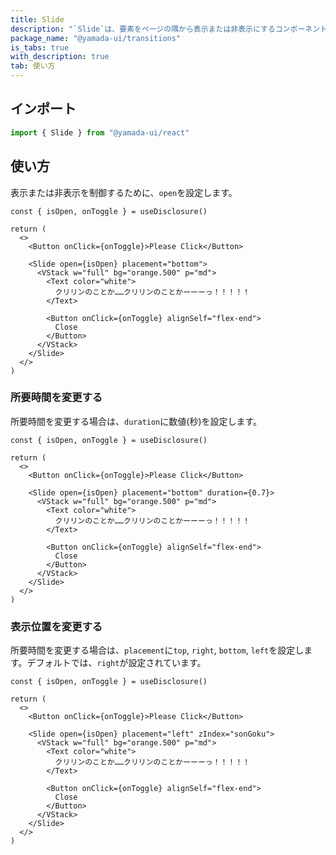 ```yaml
---
title: Slide
description: "`Slide`は、要素をページの隅から表示または非表示にするコンポーネントです。"
package_name: "@yamada-ui/transitions"
is_tabs: true
with_description: true
tab: 使い方
---
```


## インポート

```ts
import { Slide } from "@yamada-ui/react"
```

## 使い方

表示または非表示を制御するために、`open`を設定します。

```tsx functional=true
const { isOpen, onToggle } = useDisclosure()

return (
  <>
    <Button onClick={onToggle}>Please Click</Button>

    <Slide open={isOpen} placement="bottom">
      <VStack w="full" bg="orange.500" p="md">
        <Text color="white">
          クリリンのことか……クリリンのことかーーーっ！！！！！
        </Text>

        <Button onClick={onToggle} alignSelf="flex-end">
          Close
        </Button>
      </VStack>
    </Slide>
  </>
)
```

### 所要時間を変更する

所要時間を変更する場合は、`duration`に数値(秒)を設定します。

```tsx functional=true
const { isOpen, onToggle } = useDisclosure()

return (
  <>
    <Button onClick={onToggle}>Please Click</Button>

    <Slide open={isOpen} placement="bottom" duration={0.7}>
      <VStack w="full" bg="orange.500" p="md">
        <Text color="white">
          クリリンのことか……クリリンのことかーーーっ！！！！！
        </Text>

        <Button onClick={onToggle} alignSelf="flex-end">
          Close
        </Button>
      </VStack>
    </Slide>
  </>
)
```

### 表示位置を変更する

所要時間を変更する場合は、`placement`に`top`, `right`, `bottom`, `left`を設定します。デフォルトでは、`right`が設定されています。

```tsx functional=true
const { isOpen, onToggle } = useDisclosure()

return (
  <>
    <Button onClick={onToggle}>Please Click</Button>

    <Slide open={isOpen} placement="left" zIndex="sonGoku">
      <VStack w="full" bg="orange.500" p="md">
        <Text color="white">
          クリリンのことか……クリリンのことかーーーっ！！！！！
        </Text>

        <Button onClick={onToggle} alignSelf="flex-end">
          Close
        </Button>
      </VStack>
    </Slide>
  </>
)
```
